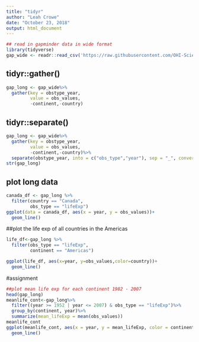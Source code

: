 ```yaml
---
title: "tidyr"
author: "Leah Crowe"
date: "October 23, 2018"
output: html_document
---
```


```r
## read in gapminder data in wide format
library(tidyverse)
gap_wide <- readr::read_csv('https://raw.githubusercontent.com/OHI-Science/data-science-training/master/data/gapminder_wide.csv')
```
## tidyr::gather()

```r
gap_long <- gap_wide%>%
  gather(key = obstype_year,
         value = obs_values,
         -continent,-country)
```
## tidyr::separate()
```r
gap_long <- gap_wide%>%
  gather(key = obstype_year,
         value = obs_values,
         -continent,-country)%>%
  separate(obstype_year, into = c("obs_type","year"), sep = "_", convert = TRUE) ## convert makes year a number
str(gap_long)
```

## plot long data

```r
canada_df <- gap_long %>% 
  filter(country == "Canada",
         obs_type == "lifeExp")
ggplot(data = canada_df, aes(x = year, y = obs_values))+
  geom_line()
```
##plot the life exp of all countries in the Americas
```r
life_df<-gap_long %>% 
  filter(obs_type == "lifeExp",
         continent == "Americas")

ggplot(life_df, aes(x=year, y=obs_values,color=country))+
  geom_line()
```
#assignment
```r
##plot mean life exp for each continent 1982 - 2007
head(gap_long)
meanlife_cont<-gap_long%>%
  filter((year >= 1952 | year <= 2007) & obs_type == "lifeExp")%>%
  group_by(continent, year)%>%
  summarize(mean_lifeExp = mean(obs_values))
meanlife_cont
ggplot(meanlife_cont, aes(x = year, y = mean_lifeExp, color = continent))+
  geom_line()
```


